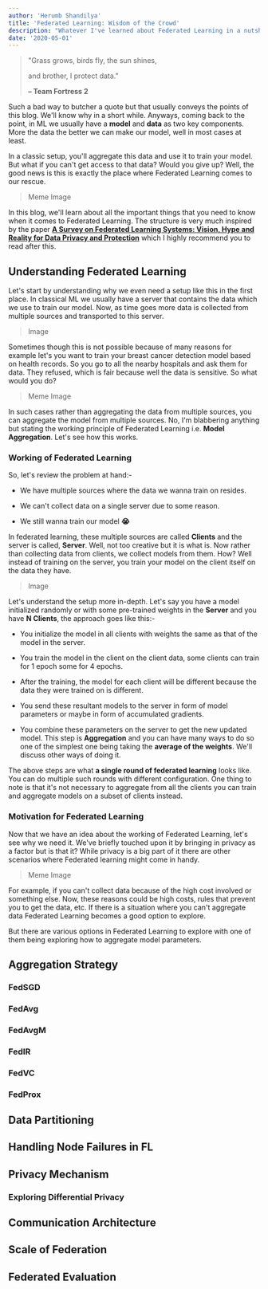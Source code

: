 ```yaml
---
author: 'Herumb Shandilya'
title: 'Federated Learning: Wisdom of the Crowd'
description: "Whatever I've learned about Federated Learning in a nutshell and a lot of memes. Understand the working of Federated Learning and why we need it"
date: '2020-05-01'
---
```


> "Grass grows, birds fly, the sun shines,
> 
> and brother, I protect data."
> 
> **– Team Fortress 2**

Such a bad way to butcher a quote but that usually conveys the points of this blog. We'll know why in a short while. Anyways, coming back to the point, in ML we usually have a **model** and **data** as two key components. More the data the better we can make our model, well in most cases at least.

In a classic setup, you'll aggregate this data and use it to train your model. But what if you can't get access to that data? Would you give up? Well, the good news is this is exactly the place where Federated Learning comes to our rescue.

> Meme Image

In this blog, we'll learn about all the important things that you need to know when it comes to Federated Learning. The structure is very much inspired by the paper [**A Survey on Federated Learning Systems: Vision, Hype and Reality for Data Privacy and Protection**](https://arxiv.org/pdf/1907.09693.pdf) which I highly recommend you to read after this.

## Understanding Federated Learning

Let's start by understanding why we even need a setup like this in the first place. In classical ML we usually have a server that contains the data which we use to train our model. Now, as time goes more data is collected from multiple sources and transported to this server.

> Image

Sometimes though this is not possible because of many reasons for example let's you want to train your breast cancer detection model based on health records. So you go to all the nearby hospitals and ask them for data. They refused, which is fair because well the data is sensitive. So what would you do?

> Meme Image

In such cases rather than aggregating the data from multiple sources, you can aggregate the model from multiple sources. No, I'm blabbering anything but stating the working principle of Federated Learning i.e. **Model Aggregation**. Let's see how this works.

### Working of Federated Learning

So, let's review the problem at hand:-

* We have multiple sources where the data we wanna train on resides.
    
* We can't collect data on a single server due to some reason.
    
* We still wanna train our model **😭**
    

In federated learning, these multiple sources are called **Clients** and the server is called, **Server**. Well, not too creative but it is what is. Now rather than collecting data from clients, we collect models from them. How? Well instead of training on the server, you train your model on the client itself on the data they have.

> Image

Let's understand the setup more in-depth. Let's say you have a model initialized randomly or with some pre-trained weights in the **Server** and you have **N Clients**, the approach goes like this:-

* You initialize the model in all clients with weights the same as that of the model in the server.
    
* You train the model in the client on the client data, some clients can train for 1 epoch some for 4 epochs.
    
* After the training, the model for each client will be different because the data they were trained on is different.
    
* You send these resultant models to the server in form of model parameters or maybe in form of accumulated gradients.
    
* You combine these parameters on the server to get the new updated model. This step is **Aggregation** and you can have many ways to do so one of the simplest one being taking the **average of the weights**. We'll discuss other ways of doing it.
    

The above steps are what **a single round of federated learning** looks like. You can do multiple such rounds with different configuration. One thing to note is that it's not necessary to aggregate from all the clients you can train and aggregate models on a subset of clients instead.

### Motivation for Federated Learning

Now that we have an idea about the working of Federated Learning, let's see why we need it. We've briefly touched upon it by bringing in privacy as a factor but is that it? While privacy is a big part of it there are other scenarios where Federated learning might come in handy.

> Meme Image

For example, if you can't collect data because of the high cost involved or something else. Now, these reasons could be high costs, rules that prevent you to get the data, etc. If there is a situation where you can't aggregate data Federated Learning becomes a good option to explore.

But there are various options in Federated Learning to explore with one of them being exploring how to aggregate model parameters.

## Aggregation Strategy

### FedSGD

### FedAvg

### FedAvgM

### FedIR

### FedVC

### FedProx

## Data Partitioning

## Handling Node Failures in FL

## Privacy Mechanism

### Exploring Differential Privacy

## Communication Architecture

## Scale of Federation

## Federated Evaluation